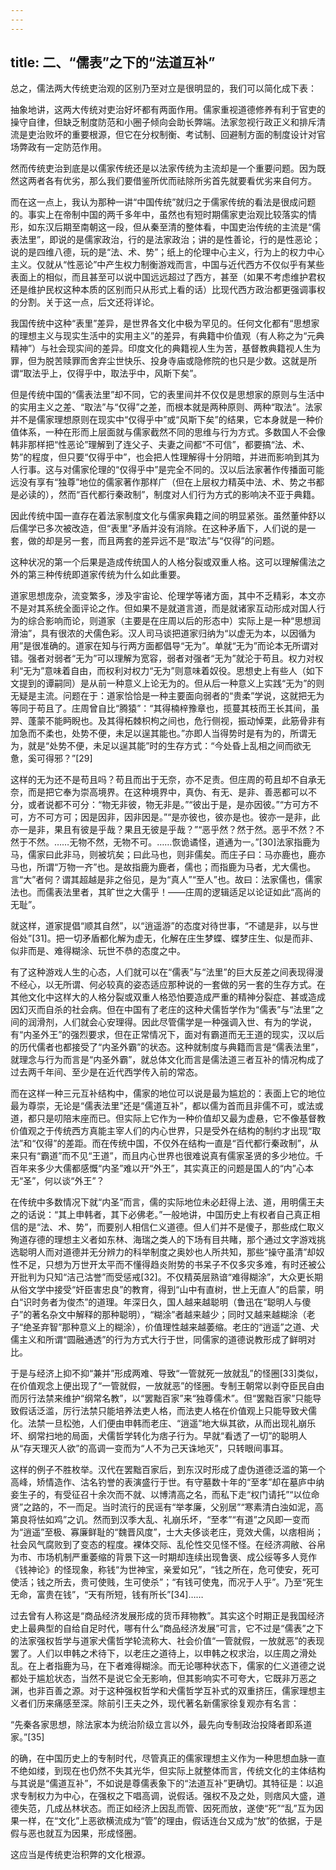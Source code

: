 ```yaml
---
---
---
```

title: 二、“儒表”之下的“法道互补”
---




总之，儒法两大传统吏治观的区别乃至对立是很明显的，我们可以简化成下表：



抽象地讲，这两大传统对吏治好坏都有两面作用。儒家重视道德修养有利于官吏的操守自律，但缺乏制度防范和小圈子倾向会助长弊端。法家忽视行政正义和排斥清流是吏治败坏的重要根源，但它在分权制衡、考试制、回避制方面的制度设计对官场弊政有一定防范作用。

然而传统吏治到底是以儒家传统还是以法家传统为主流却是一个重要问题。因为既然这两者各有优劣，那么我们要借鉴所优而祛除所劣首先就要看优劣来自何方。

而在这一点上，我认为那种一讲“中国传统”就归之于儒家传统的看法是很成问题的。事实上在帝制中国的两千多年中，虽然也有短时期儒家吏治观比较落实的情形，如东汉后期至南朝这一段，但从秦至清的整体看，中国吏治传统的主流是“儒表法里”，即说的是儒家政治，行的是法家政治；讲的是性善论，行的是性恶论；说的是四维八德，玩的是“法、术、势”；纸上的伦理中心主义，行为上的权力中心主义。仅就从“性恶论”中产生权力制衡游戏而言，中国与近代西方不仅似乎有某些表面上的相似，而且甚至可以说中国远远超过了西方，甚至（如果不考虑维护君权还是维护民权这种本质的区别而只从形式上看的话）比现代西方政治都更强调事权的分割。关于这一点，后文还将详论。

我国传统中这种“表里”差异，是世界各文化中极为罕见的。任何文化都有“思想家的理想主义与现实生活中的实用主义”的差异，有典籍中价值观（有人称之为“元典精神”）与社会现实间的差异。印度文化的典籍视人生为苦，基督教典籍视人生为罪，但为脱苦赎罪而舍弃尘世快乐、投身寺庙或隐修院的也只是少数。这就是所谓“取法乎上，仅得乎中，取法乎中，风斯下矣”。

但是传统中国的“儒表法里”却不同，它的表里间并不仅仅是思想家的原则与生活中的实用主义之差、“取法”与“仅得”之差，而根本就是两种原则、两种“取法”。法家并不是儒家理想原则在现实中“仅得乎中”或“风斯下矣”的结果，它本身就是一种价值体系，一种在形而上层面就与儒家截然不同的思维与行为方式。多数国人不会像韩非那样把“性恶论”理解到了连父子、夫妻之间都“不可信”，都要搞“法、术、势”的程度，但只要“仅得乎中”，也会把人性理解得十分阴暗，并进而影响到其为人行事。这与对儒家伦理的“仅得乎中”是完全不同的。汉以后法家著作传播面可能远没有享有“独尊”地位的儒家著作那样广（但在上层权力精英中法、术、势之书都是必读的），然而“百代都行秦政制”，制度对人们行为方式的影响决不亚于典籍。

因此传统中国一直存在着法家制度文化与儒家典籍之间的明显紧张。虽然董仲舒以后儒学已多次被改造，但“表里”矛盾并没有消除。在这种矛盾下，人们说的是一套，做的却是另一套，而且两套的差异远不是“取法”与“仅得”的问题。

这种状况的第一个后果是造成传统国人的人格分裂或双重人格。这可以理解儒法之外的第三种传统即道家传统为什么如此重要。

道家思想庞杂，流变繁多，涉及宇宙论、伦理学等诸方面，其中不乏精彩，本文亦不是对其系统全面评论之作。但如果不是就道言道，而是就诸家互动形成对国人行为的综合影响而论，则道家（主要是在庄周以后的形态中）实际上是一种“思想润滑油”，具有很浓的犬儒色彩。汉人司马谈把道家归纳为“以虚无为本，以因循为用”是很准确的。道家在知与行两方面都倡导“无为”。单就“无为”而论本无所谓对错。强者对弱者“无为”可以理解为宽容，弱者对强者“无为”就沦于苟且。权力对权利“无为”意味着自由，而权利对权力“无为”则意味着奴役。思想史上有些人（如下文提到的谭嗣同）是从前一种意义上论无为的。但从后一种意义上实践“无为”的则无疑是主流。问题在于：道家恰恰是一种主要面向弱者的“贵柔”学说，这就把无为等同于苟且了。庄周曾自比“腾猿”：“其得楠梓豫章也，揽蔓其枝而王长其间，虽羿、蓬蒙不能眄睨也。及其得柘棘枳枸之间也，危行侧视，振动悼栗，此筋骨非有加急而不柔也，处势不便，未足以逞其能也。”亦即人当得势时是有为的，所谓无为，就是“处势不便，未足以逞其能”时的生存方式：“今处昏上乱相之间而欲无惫，奚可得邪？”[29]

这样的无为还不是苟且吗？苟且而出于无奈，亦不足责。但庄周的苟且却不自承无奈，而是把它奉为崇高境界。在这种境界中，真伪、有无、是非、善恶都可以不分，或者说都不可分：“物无非彼，物无非是。”“彼出于是，是亦因彼。”“方可方不可，方不可方可；因是因非，因非因是。”“是亦彼也，彼亦是也。彼亦一是非，此亦一是非，果且有彼是乎哉？果且无彼是乎哉？”“恶乎然？然于然。恶乎不然？不然于不然。……无物不然，无物不可。……恢诡谲怪，道通为一。”[30]法家指鹿为马，儒家曰此非马，则被坑矣；曰此马也，则非儒矣。而庄子曰：马亦鹿也，鹿亦马也，所谓“万物一齐”也。是故指鹿为鹿者，儒也；而指鹿为马者，尤大儒也。言“大”者何？谓其超越是非之俗见，是为“真人”“至人”也。故曰：法家儒也，儒家法也。而儒表法里者，其旷世之大儒乎！——庄周的逻辑适足以论证如此“高尚的无耻”。

就这样，道家提倡“顺其自然”，以“逍遥游”的态度对待世事，“不谴是非，以与世俗处”[31]。把一切矛盾都化解为虚无，化解在庄生梦蝶、蝶梦庄生、似是而非、似非而是、难得糊涂、玩世不恭的态度之中。

有了这种游戏人生的心态，人们就可以在“儒表”与“法里”的巨大反差之间表现得漫不经心，以无所谓、何必较真的姿态适应那种说的一套做的另一套的生存方式。在其他文化中这样大的人格分裂或双重人格恐怕要造成严重的精神分裂症、甚或造成因幻灭而自杀的社会病。但在中国有了老庄的这种犬儒哲学作为“儒表”与“法里”之间的润滑剂，人们就会心安理得。因此尽管儒学是一种强调入世、有为的学说，有“内圣外王”的强烈要求，但在正常情况下，面对有霸道而无王道的现实，汉以后的历代儒者也都接受了“内圣外霸”的状态。这种就制度与典籍而言是“儒表法里”，就理念与行为而言是“内圣外霸”，就总体文化而言是儒法道三者互补的情况构成了过去两千年间、至少是在近代西学传入前的常态。

而在这样一种三元互补结构中，儒家的地位可以说是最为尴尬的：表面上它的地位最为尊崇，无论是“儒表法里”还是“儒道互补”，都以儒为首而且非儒不可，或法或道，都只是叨陪末座而已。但实际上它作为一种价值却又最为虚悬，它不像基督教价值观之于传统西方真能主宰人们的内心世界，只是受外在结构的制约才出现“取法”和“仅得”的差距。而在传统中国，不仅外在结构一直是“百代都行秦政制”，从来只有“霸道”而不见“王道”，而且内心世界也很难说真有儒家圣贤的多少地位。千百年来多少大儒都感慨“内圣”难以开“外王”，其实真正的问题是国人的“内”心本无“圣”，何以谈“外王”？

在传统中多数情况下就“内圣”而言，儒的实际地位未必赶得上法、道，用明儒王夫之的话说：“其上申韩者，其下必佛老。”一般地讲，中国历史上有权者自己真正相信的是“法、术、势”，而要别人相信仁义道德。但人们并不是傻子，那些成仁取义殉道存德的理想主义者如东林、海瑞之类人的下场有目共睹，那个通过文字游戏挑选聪明人而对道德并无分辨力的科举制度之奥妙也人所共知，那些“操守虽清”却奴性不足，只想为万世开太平而不懂得趋炎附势的书呆子不仅多灾多难，有时还被公开批判为只知“洁己沽誉”而受惩戒[32]。不仅精英层熟谙“难得糊涂”，大众更长期从俗文学中接受“奸臣害忠良”的教育，得到“山中有直树，世上无直人”的启蒙，明白“识时务者为俊杰”的道理。年深日久，国人越来越聪明（鲁迅在“聪明人与傻子”的著名杂文中解释的那种聪明），“糊涂”者越来越少；同时又越来越糊涂（老子“绝圣弃智”那种意义上的糊涂），价值理性越来越萎缩。老庄的“逍遥”之道、犬儒主义和所谓“圆融通透”的行为方式大行于世，同儒家的道德说教形成了鲜明对比。

于是与经济上抑不抑“兼并”形成两难、导致“一管就死一放就乱”的怪圈[33]类似，在价值观念上便出现了“一管就假，一放就恶”的怪圈。专制王朝常以剥夺臣民自由而厉行法禁来维护“纲常名教”，以“罢黜百家”来“独尊儒术”。但“罢黜百家”只能导致假话泛滥，厉行法禁只能培养法吏人格，而法吏人格在价值观上只能导致犬儒化。法禁一旦松弛，人们便由申韩而老庄、“逍遥”地大纵其欲，从而出现礼崩乐坏、纲常扫地的局面，犬儒哲学转化为痞子行为。早就“看透了一切”的聪明人从“存天理灭人欲”的高调一变而为“人不为己天诛地灭”，只转眼间事耳。

这样的例子不胜枚举。汉代在罢黜百家后，到东汉时形成了虚伪道德泛滥的第一个高峰，矫情造作、沽名钓誉的表演盛行于世。有守墓数十年的“至孝”却在墓庐中纳妾生子的，有受征召十余次而不就、以博清高之名，而私下走“权门请托”“以位命贤”之路的，不一而足。当时流行的民谣有“举孝廉，父别居”“寒素清白浊如泥，高第良将怯如鸡”之讥。然而到汉季大乱、礼崩乐坏，“至孝”“有道”之风即一变而为“逍遥”至极、寡廉鲜耻的“魏晋风度”，士大夫侈谈老庄，竞效犬儒，以痞相尚；社会风气腐败到了变态的程度。裸体交际、乱伦性交见怪不怪。在经济凋敝、谷帛为市、市场机制严重萎缩的背景下这一时期却连续出现鲁褒、成公绥等多人竞作《钱神论》的怪现象，称钱“为世神宝，亲爱如兄”，“钱之所在，危可使安，死可使活；钱之所去，贵可使贱，生可使杀”；“有钱可使鬼，而况于人乎”。乃至“死生无命，富贵在钱”，“天有所短，钱有所长”[34]……

过去曾有人称这是“商品经济发展形成的货币拜物教”。其实这个时期正是我国经济史上最典型的自给自足时代，哪有什么“商品经济发展”可言，它不过是“儒表”之下的法家强权哲学与道家犬儒哲学轮流称大、社会价值“一管就假，一放就恶”的表现罢了。人们以申韩之术待下，以老庄之道待上，以申韩之权求治，以庄周之滑处乱。在上者指鹿为马，在下者难得糊涂。而无论哪种状态下，儒家的仁义道德之说都处于尴尬状态，当然不是说它全无影响，但其影响实不可夸大，它既非万恶之渊，也非百善之源。对于这种强权哲学和犬儒哲学互补式的双重挤压，儒家理想主义者们历来痛感至深。除前引王夫之外，现代著名新儒家徐复观亦有名言：

“先秦各家思想，除法家本为统治阶级立言以外，最先向专制政治投降者即系道家。”[35]

的确，在中国历史上的专制时代，尽管真正的儒家理想主义作为一种思想血脉一直不绝如缕，到现在也仍然不失其光华，但实际上就整体而言，传统文化的主体结构与其说是“儒道互补”，不如说是尊儒表象下的“法道互补”更确切。其特征是：以追求专制权力为中心，在强权之下唱高调，说假话。强权不及之处，则痞风大盛，道德失范，几成丛林状态。而正如经济上因乱而管、因死而放，遂使“死”“乱”互为因果一样，在“文化”上恶欲横流成为“管”的理由，假话连台又成为“放”的依据，于是假与恶也就互为因果，形成怪圈。

这应当是传统吏治积弊的文化根源。